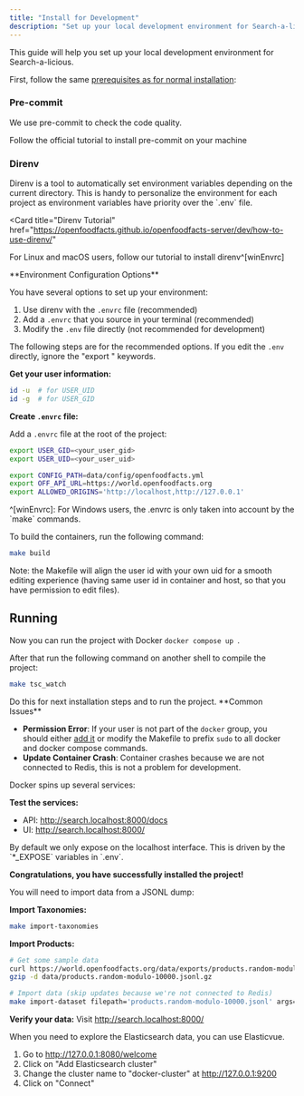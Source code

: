 ```yaml
---
title: "Install for Development"
description: "Set up your local development environment for Search-a-licious. This guide covers prerequisites, installing pre-commit and direnv, configuring your environment, building containers, and importing data for a smooth development experience."
---
```



<Callout type="info">
  This guide will help you set up your local development environment for
  Search-a-licious.
</Callout>

<Steps>
<Step title="Prerequisites">

First, follow the same [prerequisites as for normal installation](../users/how-to-install#prerequisites):

<Cards>
  <Card
    title="mmap Count"
    description="Configure system mmap count for Elasticsearch"
  />
  <Card title="Docker Setup" description="Install Docker and Docker Compose" />
</Cards>

</Step>
<Step title="Install Development Tools">

### Pre-commit

<Callout>We use pre-commit to check the code quality.</Callout>

<Card title="Pre-commit Installation" href="https://pre-commit.com/#install">
  Follow the official tutorial to install pre-commit on your machine
</Card>

### Direnv

<Callout type="info">
  Direnv is a tool to automatically set environment variables depending on the
  current directory. This is handy to personalize the environment for each
  project as environment variables have priority over the `.env` file.
</Callout>

<Card
  title="Direnv Tutorial"
  href="https://openfoodfacts.github.io/openfoodfacts-server/dev/how-to-use-direnv/"
>
  For Linux and macOS users, follow our tutorial to install direnv^[winEnvrc]
</Card>

</Step>
<Step title="Environment Setup">

<Callout type="info">
**Environment Configuration Options**

You have several options to set up your environment:

1. Use direnv with the `.envrc` file (recommended)
2. Add a `.envrc` that you source in your terminal (recommended)
3. Modify the `.env` file directly (not recommended for development)
   </Callout>

The following steps are for the recommended options. If you edit the `.env` directly, ignore the "export " keywords.

**Get your user information:**

```bash title="Get User IDs"
id -u  # for USER_UID
id -g  # for USER_GID
```

**Create `.envrc` file:**

Add a `.envrc` file at the root of the project:

```bash title="Environment Configuration"
export USER_GID=<your_user_gid>
export USER_UID=<your_user_uid>

export CONFIG_PATH=data/config/openfoodfacts.yml
export OFF_API_URL=https://world.openfoodfacts.org
export ALLOWED_ORIGINS='http://localhost,http://127.0.0.1'
```

<Callout type="info">
  ^[winEnvrc]: For Windows users, the .envrc is only taken into account by the
  `make` commands.
</Callout>

</Step>
<Step title="Build Containers">

To build the containers, run the following command:

```bash title="Build Development Containers"
make build
```

Note: the Makefile will align the user id with your own uid for a smooth editing experience (having same user id in container and host, so that you have permission to edit files).

## Running

Now you can run the project with Docker `docker compose up `.

After that run the following command on another shell to compile the project:

```bash title="Watch TypeScript Compilation"
make tsc_watch
```

<Callout type="info">
  Do this for next installation steps and to run the project.
</Callout>

<Callout type="warning">
**Common Issues**

- **Permission Error**: If your user is not part of the `docker` group, you should either [add it](https://docs.docker.com/engine/install/linux-postinstall/#manage-docker-as-a-non-root-user) or modify the Makefile to prefix `sudo` to all docker and docker compose commands.
- **Update Container Crash**: Container crashes because we are not connected to Redis, this is not a problem for development.
  </Callout>

</Step>
<Step title="Verify Installation">

Docker spins up several services:

<Cards>
  <Card
    title="Elasticsearch"
    description="Two nodes, one exposed on port 9200 - test at http://127.0.0.1:9200"
  />
  <Card
    title="Elasticvue"
    description="Management UI on port 8080 - test at http://127.0.0.1:8080"
  />
  <Card title="Search Service" description="API and UI on port 8000" />
</Cards>

**Test the services:**

- API: http://search.localhost:8000/docs
- UI: http://search.localhost:8000/

<Callout type="info">
  By default we only expose on the localhost interface. This is driven by the
  `*_EXPOSE` variables in `.env`.
</Callout>

**Congratulations, you have successfully installed the project!**

</Step>
<Step title="Import Development Data">

You will need to import data from a JSONL dump:

**Import Taxonomies:**

```bash title="Import Taxonomies"
make import-taxonomies
```

**Import Products:**

```bash title="Import Sample Products"
# Get some sample data
curl https://world.openfoodfacts.org/data/exports/products.random-modulo-10000.jsonl.gz --output data/products.random-modulo-10000.jsonl.gz
gzip -d data/products.random-modulo-10000.jsonl.gz

# Import data (skip updates because we're not connected to Redis)
make import-dataset filepath='products.random-modulo-10000.jsonl' args='--skip-updates'
```

**Verify your data:** Visit http://search.localhost:8000/

</Step>
<Step title="Explore Data">

<Callout>
  When you need to explore the Elasticsearch data, you can use Elasticvue.
</Callout>

1. Go to http://127.0.0.1:8080/welcome
2. Click on "Add Elasticsearch cluster"
3. Change the cluster name to "docker-cluster" at http://127.0.0.1:9200
4. Click on "Connect"

</Step>
</Steps>
